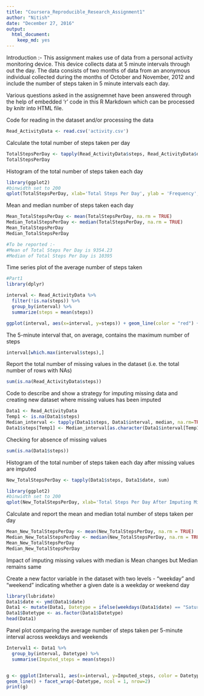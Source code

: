 ```yaml
---
title: "Coursera_Reproducible_Research_Assignment1"
author: "Nitish"
date: "December 27, 2016"
output: 
  html_document: 
    keep_md: yes
---
```

Introduction :- This assignment makes use of data from a personal activity monitoring device. This device collects data at 5 minute intervals through out the day. The data consists of two months of data from an anonymous individual collected during the months of October and November, 2012 and include the number of steps taken in 5 minute intervals each day.

Various questions asked in the assignemnet have been answered through the help of embedded 'r' code in this R Markdown which can be processed by knitr into HTML file.


Code for reading in the dataset and/or processing the data
```r
Read_ActivityData <- read.csv('activity.csv')
```
Calculate the total number of steps taken per day
```r
TotalStepsPerDay <- tapply(Read_ActivityData$steps, Read_ActivityData$date, sum, na.rm = TRUE)
TotalStepsPerDay
```
Histogram of the total number of steps taken each day 
```r
library(ggplot2)
#binwidth set to 200
qplot(TotalStepsPerDay, xlab='Total Steps Per Day', ylab = 'Frequency', binwidth = 200)
```

Mean and median number of steps taken each day
```r
Mean_TotalStepsPerDay <- mean(TotalStepsPerDay, na.rm = TRUE)
Median_TotalStepsPerDay <- median(TotalStepsPerDay, na.rm = TRUE)
Mean_TotalStepsPerDay
Median_TotalStepsPerDay

#To be reported :-
#Mean of Total Steps Per Day is 9354.23
#Median of Total Steps Per Day is 10395
```

Time series plot of the average number of steps taken
```r
#Part1
library(dplyr)

interval <- Read_ActivityData %>%
  filter(!is.na(steps)) %>%
  group_by(interval) %>%
  summarize(steps = mean(steps))

ggplot(interval, aes(x=interval, y=steps)) + geom_line(color = "red") + xlab("5-minute interval") + ylab("Average Number of steps taken")
```
 
The 5-minute interval that, on average, contains the maximum number of steps 
```r
interval[which.max(interval$steps),]
```
 

Report the total number of missing values in the dataset (i.e. the total number of rows with NAs)
```r
sum(is.na(Read_ActivityData$steps))
```
Code to describe and show a strategy for imputing missing data and creating new dataset where missing values has been imputed
```r
Data1 <- Read_ActivityData
Temp1 <- is.na(Data1$steps)
Median_interval <- tapply(Data1$steps, Data1$interval, median, na.rm=TRUE, simplify=TRUE)
Data1$steps[Temp1] <- Median_interval[as.character(Data1$interval[Temp1])]
```

Checking for absence of missing values
```r
sum(is.na(Data1$steps))
```

Histogram of the total number of steps taken each day after missing values are imputed

```r
New_TotalStepsPerDay <- tapply(Data1$steps, Data1$date, sum)

library(ggplot2)
#binwidth set to 200
qplot(New_TotalStepsPerDay, xlab='Total Steps Per Day After Imputing Missing Values', ylab = 'Frequency', binwidth = 200)
```

Calculate and report the mean and median total number of steps taken per day
```r
Mean_New_TotalStepsPerDay <- mean(New_TotalStepsPerDay, na.rm = TRUE)
Median_New_TotalStepsPerDay <- median(New_TotalStepsPerDay, na.rm = TRUE)
Mean_New_TotalStepsPerDay
Median_New_TotalStepsPerDay
```

Impact of imputing missing values with median is Mean changes but Median remains same

Create a new factor variable in the dataset with two levels - "weekday" and "weekend" indicating whether a given date is a weekday or weekend day

```r
library(lubridate)
Data1$date <- ymd(Data1$date)
Data1 <- mutate(Data1, Datetype = ifelse(weekdays(Data1$date) == "Saturday" | weekdays(Data1$date) == "Sunday", "weekends", "weekdays"))
Data1$Datetype <- as.factor(Data1$Datetype)
head(Data1)
```

Panel plot comparing the average number of steps taken per 5-minute interval across weekdays and weekends
```r
Interval1 <- Data1 %>%
  group_by(interval, Datetype) %>%
  summarise(Imputed_steps = mean(steps))


g <- ggplot(Interval1, aes(x=interval, y=Imputed_steps, color = Datetype)) + 
geom_line() + facet_wrap(~Datetype, ncol = 1, nrow=2)
print(g)

```







